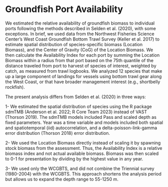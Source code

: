 # Groundfish Port Availability

We estimated the relative availability of groundfish biomass to individual ports following the methods described in Selden et al. (2020), with some exceptions. In brief, we used data from the Northwest Fisheries Science Center’s West Coast Groundfish Bottom Trawl Survey (Keller et al. 2017) to estimate spatial distribution of species-specific biomass (Location Biomass), and the Center of Gravity (CoG) of the Location Biomass. We then calculate the Availability Index for each port by summing the Location Biomass within a radius from that port based on the 75th quantile of the distance traveled from port to harvest of species of interest, weighted by catch, as measured from trawl logbooks. We analyzed 12 species that make up a large component of landings for vessels using bottom trawl gear along the West Coast, or that have broader management interest (e.g., shortbelly rockfish).

The present analysis differs from Selden et al. (2020) in three ways:

1- We estimated the spatial distribution of species using the R package sdmTMB (Anderson et al. 2022; R Core Team 2023) instead of VAST (Thorson 2019). The sdmTMB models included Pass and scaled depth as fixed parameters. Year was a time variable and models included both spatial and spatiotemporal (iid) autocorrelation, and a delta-poisson-link-gamma error distribution (Thorson 2018) error distribution.

2- We used the Location Biomass directly instead of scaling it by spawning stock biomass from the assessment. Thus, the Availability Index is a relative biomass index and not actual available biomass. Biomass was then scaled to 0-1 for presentation by dividing by the highest value in any year.

3- We used only the WCGBTS, and did not combine the Triennial survey (1980-2004) with the WCGBTS. This approach shortens the analysis period but allows us to expand the depth range to 55-1250 m.

